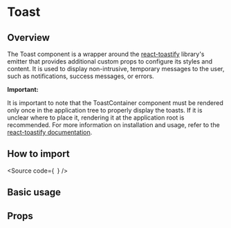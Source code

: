 

<Meta of={Stories} />

# Toast

## Overview

The Toast component is a wrapper around the [react-toastify](https://fkhadra.github.io/react-toastify/introduction/) library's
emitter that provides additional custom props to configure its styles and content.
It is used to display non-intrusive, temporary messages to the user, such as notifications, success messages, or errors.

**Important:**

It is important to note that the ToastContainer component must
be rendered only once in the application tree to properly display the toasts.
If it is unclear where to place it,
rendering it at the application root is recommended.
For more information on installation and usage, refer to the [react-toastify documentation](https://fkhadra.github.io/react-toastify/installation#the-gist).

## How to import

<Source
  code={`
`}
/>

## Basic usage

<Canvas of={Stories.Base} />

## Props

<ArgTypes of={Stories} />
